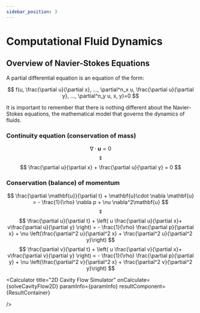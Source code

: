 ```yaml
---
sidebar_position: 3
---
```


# Computational Fluid Dynamics


## Overview of Navier-Stokes Equations

A partial differential equation is an equation of the form:

$$
f(u, \frac{\partial u}{\partial x}, ..., \partial^n_x u, \frac{\partial u}{\partial y}, ..., \partial^n_y u, x, y)=0
$$

It is important to remember that there is nothing different about the Navier-Stokes equations, the mathematical model that governs the dynamics of fluids.

### Continuity equation (conservation of mass)

$$
\nabla \cdot \mathbf{u}=0
$$
$$
\Updownarrow
$$
$$
\frac{\partial u}{\partial x} + \frac{\partial u}{\partial y} = 0
$$

### Conservation (balance) of momentum

$$
\frac{\partial \mathbf{u}}{\partial t} + \mathbf{u}\cdot \nabla \mathbf{u} = - \frac{1}{\rho} \nabla p + \nu \nabla^2\mathbf{u}
$$
$$
\Updownarrow
$$
$$
\frac{\partial u}{\partial t} +  \left( u \frac{\partial u}{\partial x}+ v\frac{\partial u}{\partial y} \right) = - \frac{1}{\rho} \frac{\partial p}{\partial x} + \nu \left(\frac{\partial^2 u}{\partial^2 x} + \frac{\partial^2 u}{\partial^2 y}\right)
$$
$$
\frac{\partial v}{\partial t} + \left( u \frac{\partial v}{\partial x}+ v\frac{\partial v}{\partial y} \right) = - \frac{1}{\rho} \frac{\partial p}{\partial y} + \nu \left(\frac{\partial^2 v}{\partial^2 x} + \frac{\partial^2 v}{\partial^2 y}\right)
$$


<Calculator 
    title="2D Cavity Flow Simulator"
    onCalculate={solveCavityFlow2D}
    paramInfo={paramInfo}
    resultComponent={ResultContainer}
    
/>


<FrillEmbeddedWidget />